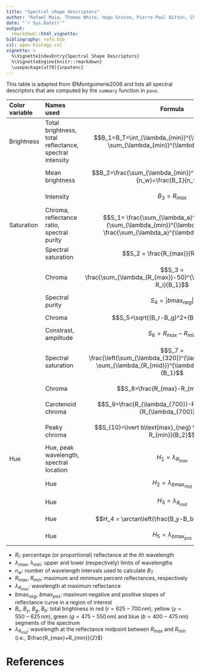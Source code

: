 ```yaml
---
title: "Spectral shape descriptors"
author: "Rafael Maia, Thomas White, Hugo Gruson, Pierre-Paul Bitton, Chad Eliason"
date: "`r Sys.Date()`"
output: 
  rmarkdown::html_vignette:
bibliography: refs.bib
csl: open-biology.csl
vignette: >
  %\VignetteIndexEntry{Spectral Shape Descriptors}
  %\VignetteEngine{knitr::rmarkdown}
  \usepackage[utf8]{inputenc}
---
```


<style>
tr:hover {
  background-color: #eee;
}
</style>

This table is adapted from @Montgomerie2006 and lists all spectral descriptors
that are computed by the `summary` function in `pavo`.

| Color variable | Names used | Formula | Reference |
|:---------------|:-----------|:-------:|:---------:|
| Brightness     | Total brightness, total reflectance, spectral intensity | $$B_1=B_T=\int_{\lambda_{min}}^{\lambda_{max}} R_i = \sum_{\lambda_{min}}^{\lambda_{max}} R_i$$ | @Andersson1999,@Andersson2002,@Ornborg2002,@Andersson1998,@Smiseth2001,@Saks2003,@Pryke2001,@Shawkey2003 |
| | Mean brightness | $$B_2=\frac{\sum_{\lambda_{min}}^{\lambda_{max}} R_i}{n_w}=\frac{B_1}{n_w}$$ | @Delhey2003,@Siefferman2005 |
| | Intensity | $$B_3=R_{max}$$ | @Andersson1999,@Keyser2000,@Keyser1999 |
| Saturation | Chroma, reflectance ratio, spectral purity | $$S_1= \frac{\sum_{\lambda_a}^{\lambda_b} R_i}{\sum_{\lambda_{min}}^{\lambda_{max}} R_i} = \frac{\sum_{\lambda_a}^{\lambda_b} R_i}{B_1}$$ | @Ornborg2002,@Andersson1998,@Smiseth2001,@Siefferman2005,@Peters2004,@Shawkey2003 | 
| | Spectral saturation | $$S_2 = \frac{R_{max}}{R_{min}}$$ | @Andersson1999 |
| | Chroma | $$S_3 = \frac{\sum_{\lambda_{R_{max}}-50}^{\lambda_{R_{max}}+50} R_i}{B_1}$$ | @Shawkey2003 |
| | Spectral purity | $$S_4 = \lvert b\text{max}_{neg}\lvert$$ | @Andersson1999 |
| | Chroma | $$S_5=\sqrt{(B_r-B_g)^2+(B_y-B_b)^2}$$ | @Saks2003 |
| | Constrast, amplitude | $$S_6 = R_{max} - R_{min}$$ | @Keyser2000,@Keyser1999 |
| | Spectral saturation | $$S_7 = \frac{\left(\sum_{\lambda_{320}}^{\lambda_{R_{mid}}} R_i - \sum_{\lambda_{R_{mid}}}^{\lambda_{700}} R_i\right)}{B_1}$$ | @Andersson2002,@Pryke2001 |
| | Chroma | $$S_8=\frac{R_{max}-R_{min}}{B_2}$$ | @Andersson2002,@Smiseth2001 |
| | Carotenoid chroma | $$S_9=\frac{R_{\lambda_{700}}-R_{\lambda_{450}}}{R_{\lambda_{700}}}$$ | @Peters2004 |
| | Peaky chroma | $$S_{10}=\lvert b\text{max}_{neg} \lvert\frac{R_{max}-R_{min}}{B_2}$$ | @Ornborg2002 | 
| Hue | Hue, peak wavelength, spectral location | $$H_1=\lambda_{R_{max}}$$ | @Andersson1999,@Ornborg2002,@Andersson1998,@Delhey2003,@Smiseth2001,@Keyser2000,@Siefferman2005,@Shawkey2003 |
| | Hue | $$H_2 = \lambda_{b\text{max}_{neg}}$$ | @Andersson1998,@Smiseth2001 |
| | Hue | $$H_3 = \lambda_{R_{mid}}$$ | @Andersson2002,@Smiseth2001,@Pryke2001 |
| | Hue | $$H_4 = \arctan\left(\frac{B_y-B_b}{B_r-B_g}\right)$$ | @Saks2003 |
| | Hue | $$H_5 = \lambda_{b\text{max}_{pos}}$$ | @Keyser1999 |

- $R_i$: percentage (or proportional) reflectance at the $i$th wavelength
- $\lambda_{max}$, $\lambda_{min}$: upper and lower (respectively) limits of
wavelengths
- $n_w$: number of wavelength intervals used to calculate $B_T$
- $R_{max}$, $R_{min}$: maximum and minimum percent reflectances, respectively
- $\lambda_{R_{max}}$: wavelength at maximum reflectance
- $b\text{max}_{neg}$, $b\text{max}_{pos}$: maximum negative and positive slopes
of reflectance curve in a region of interest
- $B_r$, $B_y$, $B_g$, $B_b$: total brightness in red ($r=625-700\,nm$), yellow
($y=550-625\,nm$), green ($g=475-550\,nm$) and blue ($b=400-475\,nm$) segments
of the spectrum
- $\lambda_{R_{mid}}$: wavelength at the reflectance midpoint between $R_{max}$
and $R_{min}$ (i.e., $\frac{R_{max}+R_{min}}{2}$)

# References
